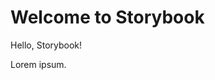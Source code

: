 
<Meta title="Example/Introduction" />

<style>
  {`
  p {
      border-top: 1px dotted #999999;
  }
  `}
</style>

# Welcome to Storybook

Hello, Storybook!

Lorem ipsum.
